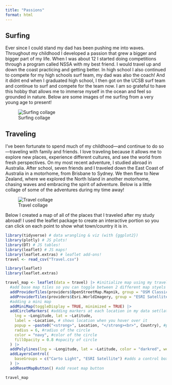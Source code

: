 ```yaml
---
title: "Passions"
format: html
---
```


## Surfing

Ever since I could stand my dad has been pushing me into waves. Throughout my childhood I developed a passion that grew a bigger and bigger part of my life. When I was about 12 I started doing competitions through a program called NSSA with my best friend. I would travel up and down the coast practicing and getting better. In high school I also continued to compete for my high schools surf team, my dad was also the coach! And it didnt end when I graduated high school, I then got on the UCSB surf team and continue to surf and compete for the team now. I am so grateful to have this hobby that allows me to immerse myself in the ocean and feel so grounded in nature. Below are some images of me surfing from a very young age to present!

![Surfing collage](images/collage2.png)

## Traveling

I’ve been fortunate to spend much of my childhood—and continue to do so—traveling with family and friends. I love traveling because it allows me to explore new places, experience different cultures, and see the world from fresh perspectives. On my most recent adventure, I studied abroad in Australia. After school, seven friends and I traveled down the East Coast of Australia in a motorhome, from Brisbane to Sydney. We then flew to New Zealand, where we explored the North Island in another motorhome, chasing waves and embracing the spirit of adventure. Below is a little collage of some of the adventures during my time away!

![Travel collage](images/collage.png)

Below I created a map of all of the places that I traveled after my study abroad! I used the leaflet package to create an interactive portion so you can click on each point to show what town/country it is in.

```r

library(tidyverse) # data wrangling & viz (with {ggplot2})
library(plotly) # JS plots!
library(DT) # JS tables!
library(leaflet) # JS maps!
library(leaflet.extras) # leaflet add-ons!
travel <- read_csv("Travel.csv")
```

```r


library(leaflet) 
library(leaflet.extras)

travel_map <- leaflet(data = travel) |> #initialize map using my travel data
  #add base map tiles so you can toggle between 2 different map styels
  addProviderTiles(providers$OpenStreetMap.Mapnik, group = "OSM Classic") |> 
  addProviderTiles(providers$Esri.WorldImagery, group = "ESRI Satellite") |> 
  #adding a mini map 
  addMiniMap(toggleDisplay = TRUE, minimized = TRUE) |> 
  addCircleMarkers( #adding markers at each location in my data set(lat and long)
    lng = ~Longitude, lat = ~Latitude,
    label = ~Location, # shows location when you hover over it
    popup = ~paste0("<strong>", Location, "</strong><br>", Country), #popup shows up when you hardclick with the name of the town and country
    radius = 6, #radius of the circle
    color = "navy", #color of the circle
    fillOpacity = 0.8 #opacity of circle
  ) |> 
  addPolylines(lng = ~Longitude, lat = ~Latitude, color = "darkred", weight = 2) |> #add lines between points to connect them
  addLayersControl(
    baseGroups = c("Carto Light", "ESRI Satellite") #adds a control box to toggle between base map layers
  ) |> 
  addResetMapButton() #add reset map button

travel_map

```
